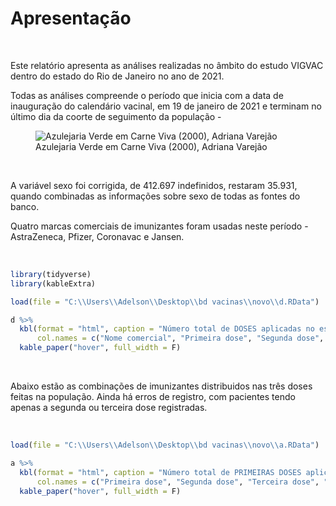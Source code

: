 # Apresentação {-}


<p>&nbsp;</p>

Este relatório apresenta as análises realizadas no âmbito do estudo VIGVAC dentro do estado do Rio de Janeiro no ano de 2021.  

Todas as análises compreende o período que inicia com a data de inauguração do calendário vacinal, em 19 de janeiro de 2021 e terminam no último dia da coorte de seguimento da população - 

![Azulejaria Verde em Carne Viva (2000), Adriana Varejão](C:\\Users\\Adelson\\Desktop\\thesis\\shiny\\vigvac\\docs\\anualdesign-perola-imperfeita-20140908083854.jpg)


<p>&nbsp;</p>

A variável sexo foi corrigida, de 412.697 indefinidos, restaram 35.931, quando combinadas as informações sobre sexo de todas as fontes do banco. 

Quatro marcas comerciais de imunizantes foram usadas neste período - AstraZeneca, Pfizer, Coronavac e Jansen.   


<p>&nbsp;</p>


```r

library(tidyverse)
library(kableExtra)

load(file = "C:\\Users\\Adelson\\Desktop\\bd vacinas\\novo\\d.RData")

d %>% 
  kbl(format = "html", caption = "Número total de DOSES aplicadas no estado do Rio de Janeiro de acordo com a marca comercial", 
      col.names = c("Nome comercial", "Primeira dose", "Segunda dose", "Terceira dose")) %>% 
  kable_paper("hover", full_width = F)
```


<p>&nbsp;</p>

Abaixo estão as combinações de imunizantes distribuidos nas três doses feitas na população. Ainda há erros de registro, com pacientes tendo apenas a segunda ou terceira dose registradas.   

<p>&nbsp;</p>


```r

load(file = "C:\\Users\\Adelson\\Desktop\\bd vacinas\\novo\\a.RData")

a %>% 
  kbl(format = "html", caption = "Número total de PRIMEIRAS DOSES aplicadas no estado do Rio de Janeiro de acordo com a marca comercial", 
      col.names = c("Primeira dose", "Segunda dose", "Terceira dose", "Número total")) %>% 
  kable_paper("hover", full_width = F)

```


